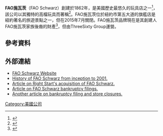 '''FAO施瓦茨'''（FAO Schwarz）創建於1862年，是美國歷史最悠久的玩具店之一<ref name="CNBC">{{cite web |url=http://www.cnbc.com/id/46483722/FAO_Schwarz_150_Years_of_Toys |title=FAO Schwarz: 150 Years of Toys |deadurl=yes |archiveurl=https://web.archive.org/web/20140116081849/http://www.cnbc.com/id/46483722/FAO_Schwarz_150_Years_of_Toys |archivedate=2014-01-16 |df= |accessdate=2017-02-14 }}</ref>，該公司以其獨特的高檔玩具而著稱<ref>{{cite web|url = http://www.northjersey.com/news/104925149_Toys__R__Us_has_big_plans_for_luxe_retailer.html|title = Toys 'R' Us has big plans for luxe retailer FAO Schwarz|deadurl = yes|archiveurl = https://web.archive.org/web/20121026045852/http://www.northjersey.com/news/104925149_Toys__R__Us_has_big_plans_for_luxe_retailer.html|archivedate = 2012-10-26|accessdate = 2017-02-14}}</ref>。FAO施瓦茨位於紐約市第五大道的旗艦店是紐約著名的旅遊景點之一，但在2015年7月關閉。FAO施瓦茨品牌現在是其創建人FAO施瓦茨家族後裔的財產<ref>{{cite web|url=http://tsdr.uspto.gov/#caseNumber=78759620&caseType=SERIAL_NO&searchType=statusSearch|title=Trademark Status & Document Retrieval: Serial Number 78759620|author=[[United_States_Patent_and_Trademark_Office|United States Patent and Trademark Office]]|accessdate=2012-12-21|archive-date=2013-05-11|archive-url=https://web.archive.org/web/20130511081924/http://tsdr.uspto.gov/#caseNumber=78759620&caseType=SERIAL_NO&searchType=statusSearch|dead-url=no}}</ref>，但由ThreeSixty Group運營。
==參考資料==
{{reflist}}
==外部連結==
*[http://www.fao.com FAO Schwarz Website]{{Wayback|url=http://www.fao.com/ |date=20090105163846 }}
*[http://www.referenceforbusiness.com/history2/52/FAO-Schwarz.html History of FAO Schwarz from inception to 2001.]{{Wayback|url=http://www.referenceforbusiness.com/history2/52/FAO-Schwarz.html |date=20170507145719 }}
*[http://findarticles.com/p/articles/mi_m0FNP/is_23_40/ai_80756332 Article on Right Start's acquisition of FAO Schwarz.]{{Wayback|url=http://findarticles.com/p/articles/mi_m0FNP/is_23_40/ai_80756332 |date=20100105143022 }}
*[http://www.smh.com.au/articles/2003/12/03/1070351657436.html?from=storyrhs Article on FAO Schwarz bankruptcy filings.]{{Wayback|url=http://www.smh.com.au/articles/2003/12/03/1070351657436.html?from=storyrhs |date=20170507112422 }}
*[http://collectdolls.about.com/library/weekly/aa020603.htm Another article on bankruptcy filing and store closures.]{{Wayback|url=http://collectdolls.about.com/library/weekly/aa020603.htm |date=20050918162002 }}
{{coord|40.7634|-73.9723|display=title|type:landmark_region:US-NY}}
[[Category:美國公司|Category:美國公司]]